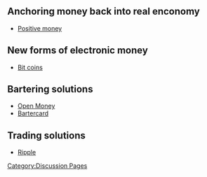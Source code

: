 [[Category:Discussion Pages]]

== Anchoring money back into real enconomy ==

* [http://www.positivemoney.org.uk/ Positive money]

== New forms of electronic money  ==

* [http://bitcoin.org Bit coins]

== Bartering solutions ==

* [http://www.openmoney.org/ Open Money]
* [http://bartercard.com Bartercard]

== Trading solutions ==

* [http://ripple-project.org/ Ripple]